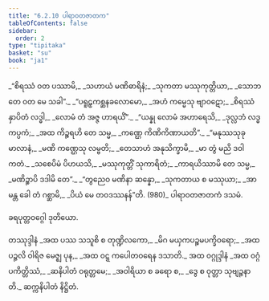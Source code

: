 ```yaml
---
title: "6.2.10 ပါရာဝတဇာတက"
tableOfContents: false
sidebar:
  order: 2
type: "tipitaka"
basket: "su"
book: "ja1"
---
```



<DynamicBreadcrumb />

<Division number="135" book="ja1">

<Paragraph number="1473" type="verses" book="ja1">
_“စိရဿံ ဝတ ပဿာမိ,_  
_သဟာယံ မဏိဓာရိနံ;_  
_သုကတာ မဿုကုတ္တိယာ,_  
_သောဘတေ ဝတ မေ သခါ”._  

</Paragraph>

</Division>
<Division number="136" book="ja1">

<Paragraph number="1474" type="verses" book="ja1">
_“ပရူဠှကစ္ဆနခလောမော,_  
_အဟံ ကမ္မေသု ဗျာဝဋော;_  
_စိရဿံ နှာပိတံ လဒ္ဓါ,_  
_လောမံ တံ အဇ္ဇ ဟာရယိံ”._  

</Paragraph>

</Division>
<Division number="137" book="ja1">

<Paragraph number="1475" type="verses" book="ja1">
_“ယန္နု လောမံ အဟာရေသိ,_  
_ဒုလ္လဘံ လဒ္ဓ ကပ္ပကံ;_  
_အထ ကိဉ္စရဟိ တေ သမ္မ,_  
_ကဏ္ဌေ ကိဏိကိဏာယတိ”._  

</Paragraph>

</Division>
<Division number="138" book="ja1">

<Paragraph number="1476" type="verses" book="ja1">
_“မနုဿသုခုမာလာနံ,_  
_မဏိ ကဏ္ဌေသု လမ္ဗတိ;_  
_တေသာဟံ အနုသိက္ခာမိ,_  
_မာ တွံ မညိ ဒဝါ ကတံ._  

</Paragraph>

</Division>
<Division number="139" book="ja1">

<Paragraph number="1477" type="verses" book="ja1">
_သစေပိမံ ပိဟယသိ,_  
_မဿုကုတ္တိံ သုကာရိတံ;_  
_ကာရယိဿာမိ တေ သမ္မ,_  
_မဏိဉ္စာပိ ဒဒါမိ တေ”._  

</Paragraph>

</Division>
<Division number="140" book="ja1">

<Paragraph number="1478" type="verses" book="ja1">
_“တွညေဝ မဏိနာ ဆန္နော,_  
_သုကတာယ စ မဿုယာ;_  
_အာမန္တ ခေါ တံ ဂစ္ဆာမိ,_  
_ပိယံ မေ တဝဒဿနန်”တိ. (980)_  


</Paragraph>
</Division>

<Paragraph number="1479" type="center" book="ja1">
ပါရာဝတဇာတကံ ဒသမံ.

  
ခရပုတ္တဝဂ္ဂေါ ဒုတိယော.



</Paragraph>

<Paragraph number="1480" type="center" book="ja1">
တဿုဒ္ဒါနံ


</Paragraph>

<Paragraph number="1481" type="verses" book="ja1">
_အထ ပဿ သသူစိ စ တုဏ္ဍိလကော,_  
_မိဂ မယှကပဉ္စမပက္ခိဝရော;_  
_အထ ပဉ္ဇလိ ဝါရိဇ မေဇ္ဈ ပုန,_  
_အထ ဝဋ္ဋ ကပေါတဝရေန ဒသာတိ._  


</Paragraph>

<Paragraph number="1482" type="center" book="ja1">
အထ ဝဂ္ဂုဒ္ဒါနံ


</Paragraph>

<Paragraph number="1483" type="verses" book="ja1">
_အထ ဝဂ္ဂံ ပကိတ္တိဿံ,_  
_ဆနိပါတံ ဝရုတ္တမေ;_  
_အဝါရိယာ စ ခရော စ,_  
_ဒွေ စ ဝုတ္တာ သုဗျဉ္ဇနာတိ._  


</Paragraph>

<Paragraph number="1484" type="center" book="ja1">
ဆက္ကနိပါတံ နိဋ္ဌိတံ.
</Paragraph>